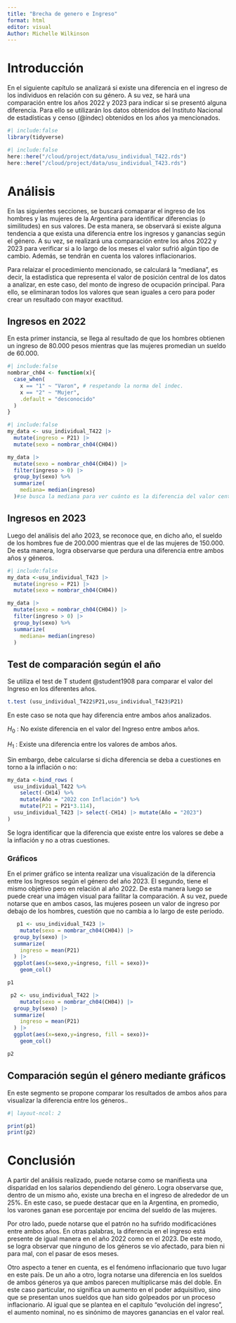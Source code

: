 ```yaml
---
title: "Brecha de genero e Ingreso"
format: html
editor: visual
Author: Michelle Wilkinson
---
```


# Introducción

En el siguiente capítulo se analizará si existe una diferencia en el ingreso de los individuos en relación con su género. A su vez, se hará una comparación entre los años 2022 y 2023 para indicar si se presentó alguna diferencia. Para ello se utilizarán los datos obtenidos del Instituto Nacional de estadísticas y censo (@indec) obtenidos en los años ya mencionados.

```r
#| include:false
library(tidyverse)
```

```r
#| include:false
here::here("/cloud/project/data/usu_individual_T422.rds")
here::here("/cloud/project/data/usu_individual_T423.rds")
```

# Análisis

En las siguientes secciones, se buscará comaparar el ingreso de los hombres y las mujeres de la Argentina para identificar diferencias (o similitudes) en sus valores. De esta manera, se observará si existe alguna tendencia a que exista una diferencia entre los ingresos y ganancias según el género. A su vez, se realizará una comparación entre los años 2022 y 2023 para verificar si a lo largo de los meses el valor sufrió algún tipo de cambio. Además, se tendrán en cuenta los valores inflacionarios.

Para relaizar el procedimiento mencionado, se calculará la "mediana", es decir, la estadística que representa el valor de posición central de los datos a analizar, en este caso, del monto de ingreso de ocupación principal. Para ello, se eliminaran todos los valores que sean iguales a cero para poder crear un resultado con mayor exactitud.

## Ingresos en 2022

En esta primer instancia, se llega al resultado de que los hombres obtienen un ingreso de 80.000 pesos mientras que las mujeres promedian un sueldo de 60.000.

```r
#| include:false
nombrar_ch04 <- function(x){
  case_when(
    x == "1" ~ "Varon", # respetando la norma del indec.
    x == "2" ~ "Mujer",
    .default = "desconocido"
  )
}
```

```r
#| include:false
my_data <- usu_individual_T422 |> 
  mutate(ingreso = P21) |> 
  mutate(sexo = nombrar_ch04(CH04))

my_data |> 
  mutate(sexo = nombrar_ch04(CH04)) |> 
  filter(ingreso > 0) |> 
  group_by(sexo) %>% 
  summarize(
    mediana= median(ingreso)
  )#se busca la mediana para ver cuánto es la diferencia del valor central de cada sexo. Sino, surgían todos los valores.
```

## Ingresos en 2023

Luego del análisis del año 2023, se reconoce que, en dicho año, el sueldo de los hombres fue de 200.000 mientras que el de las mujeres de 150.000. De esta manera, logra observarse que perdura una diferencia entre ambos años y géneros.

```r
#| include:false
my_data <-usu_individual_T423 |> 
  mutate(ingreso = P21) |> 
  mutate(sexo = nombrar_ch04(CH04))

my_data |> 
  mutate(sexo = nombrar_ch04(CH04)) |> 
  filter(ingreso > 0) |> 
  group_by(sexo) %>% 
  summarize(
    mediana= median(ingreso)
  )
```

## Test de comparación según el año

Se utiliza el test de T student @student1908 para comparar el valor del Ingreso en los diferentes años.

```r
t.test (usu_individual_T422$P21,usu_individual_T423$P21)
```

En este caso se nota que hay diferencia entre ambos años analizados.

$H_0$ : No existe diferencia en el valor del Ingreso entre ambos años.

$H_1$ : Existe una diferencia entre los valores de ambos años.

Sin embargo, debe calcularse si dicha diferencia se deba a cuestiones en torno a la inflación o no:

```r
my_data <-bind_rows (
  usu_individual_T422 %>%
    select(-CH14) %>%
    mutate(Año = "2022 con Inflación") %>% 
    mutate(P21 = P21*3.114),
  usu_individual_T423 |> select(-CH14) |> mutate(Año = "2023")
)

```

Se logra identificar que la diferencia que existe entre los valores se debe a la inflación y no a otras cuestiones.

### Gráficos

En el primer gráfico se intenta realizar una visualización de la diferencia entre los Ingresos según el género del año 2023. El segundo, tiene el mismo objetivo pero en relación al año 2022. De esta manera luego se puede crear una imágen visual para failitar la comparación. A su vez, puede notarse que en ambos casos, las mujeres poseen un valor de ingreso por debajo de los hombres, cuestión que no cambia a lo largo de este período.

```r
   p1 <- usu_individual_T423 |> 
    mutate(sexo = nombrar_ch04(CH04)) |> 
  group_by(sexo) |> 
  summarize(
    ingreso = mean(P21)
  ) |> 
  ggplot(aes(x=sexo,y=ingreso, fill = sexo))+
    geom_col()

p1 

```

```r
 p2 <- usu_individual_T422 |> 
    mutate(sexo = nombrar_ch04(CH04)) |> 
  group_by(sexo) |> 
  summarize(
    ingreso = mean(P21)
  ) |> 
  ggplot(aes(x=sexo,y=ingreso, fill = sexo))+
    geom_col()

p2

```

## Comparación según el género mediante gráficos

En este segmento se propone comparar los resultados de ambos años para visualizar la diferencia entre los géneros..

```r
#| layout-ncol: 2

print(p1)
print(p2)

```

# Conclusión

A partir del análisis realizado, puede notarse como se manifiesta una disparidad en los salarios dependiendo del género. Logra observarse que, dentro de un mismo año, existe una brecha en el ingreso de alrededor de un 25%. En este caso, se puede destacar que en la Argentina, en promedio, los varones ganan ese porcentaje por encima del sueldo de las mujeres.

Por otro lado, puede notarse que el patrón no ha sufrido modificaciónes entre ambos años. En otras palabras, la diferencia en el ingreso está presente de igual manera en el año 2022 como en el 2023. De este modo, se logra observar que ninguno de los géneros se vio afectado, para bien ni para mal, con el pasar de esos meses.

Otro aspecto a tener en cuenta, es el fenómeno inflacionario que tuvo lugar en este país. De un año a otro, logra notarse una diferencia en los sueldos de ambos géneros ya que ambos parecen multiplicarse más del doble. En este caso particular, no significa un aumento en el poder adquisitivo, sino que se presentan unos sueldos que han sido golpeados por un proceso inflacionario. Al igual que se plantea en el capítulo "evolución del ingreso", el aumento nominal, no es sinónimo de mayores ganancias en el valor real.
